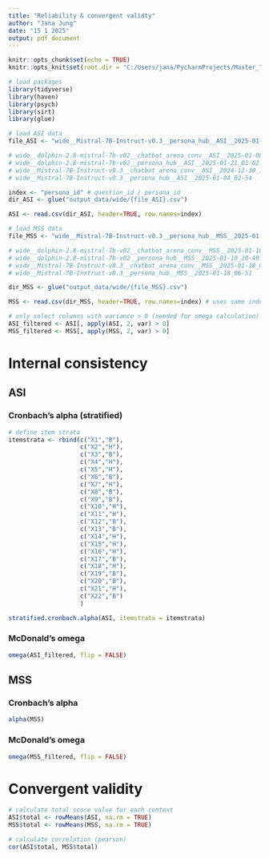```yaml
---
title: "Reliability & convergent validty"
author: "Jana Jung"
date: "15 1 2025"
output: pdf_document
---
```


```r
knitr::opts_chunk$set(echo = TRUE)
knitr::opts_knit$set(root.dir = "C:/Users/jana/PycharmProjects/Master_Thesis/src")
```



```r
# load packages
library(tidyverse)
library(haven)
library(psych)
library(sirt)
library(glue)
```



```r
# load ASI data
file_ASI <- "wide__Mistral-7B-Instruct-v0.3__persona_hub__ASI__2025-01-04_02-54"

# wide__dolphin-2.8-mistral-7b-v02__chatbot_arena_conv__ASI__2025-01-08_22-59
# wide__dolphin-2.8-mistral-7b-v02__persona_hub__ASI__2025-01-21_01-02
# wide__Mistral-7B-Instruct-v0.3__chatbot_arena_conv__ASI__2024-12-30_19-25
# wide__Mistral-7B-Instruct-v0.3__persona_hub__ASI__2025-01-04_02-54

index <- "persona_id" # question_id / persona_id
dir_ASI <- glue("output_data/wide/{file_ASI}.csv")

ASI <- read.csv(dir_ASI, header=TRUE, row.names=index)
```


```r
# load MSS data
file_MSS <- "wide__Mistral-7B-Instruct-v0.3__persona_hub__MSS__2025-01-18_06-51"

# wide__dolphin-2.8-mistral-7b-v02__chatbot_arena_conv__MSS__2025-01-10_22-50
# wide__dolphin-2.8-mistral-7b-v02__persona_hub__MSS__2025-01-10_20-49
# wide__Mistral-7B-Instruct-v0.3__chatbot_arena_conv__MSS__2025-01-18_01-28
# wide__Mistral-7B-Instruct-v0.3__persona_hub__MSS__2025-01-18_06-51

dir_MSS <- glue("output_data/wide/{file_MSS}.csv")

MSS <- read.csv(dir_MSS, header=TRUE, row.names=index) # uses same index as ASI
```


```r
# only select columns with variance > 0 (needed for omega calculation)
ASI_filtered <- ASI[, apply(ASI, 2, var) > 0]
MSS_filtered <- MSS[, apply(MSS, 2, var) > 0]

```


# Internal consistency

## ASI

### Cronbach's alpha (stratified)

```r
# define item strata
itemstrata <- rbind(c("X1","B"),
                    c("X2","H"),
                    c("X3","B"),
                    c("X4","H"),
                    c("X5","H"),
                    c("X6","B"),
                    c("X7","H"),
                    c("X8","B"),
                    c("X9","B"),
                    c("X10","H"),
                    c("X11","H"),
                    c("X12","B"),
                    c("X13","B"),
                    c("X14","H"),
                    c("X15","H"),
                    c("X16","H"),
                    c("X17","B"),
                    c("X18","H"),
                    c("X19","B"),
                    c("X20","B"),
                    c("X21","H"),
                    c("X22","B")
                    )

stratified.cronbach.alpha(ASI, itemstrata = itemstrata)
```


### McDonald's omega

```r
omega(ASI_filtered, flip = FALSE)
```

## MSS

### Cronbach's alpha

```r
alpha(MSS)
```


### McDonald's omega

```r
omega(MSS_filtered, flip = FALSE)
```




# Convergent validity

```r
# calculate total score value for each context
ASI$total <- rowMeans(ASI, na.rm = TRUE)
MSS$total <- rowMeans(MSS, na.rm = TRUE)

```

```r
# calculate correlation (pearson)
cor(ASI$total, MSS$total)


```




